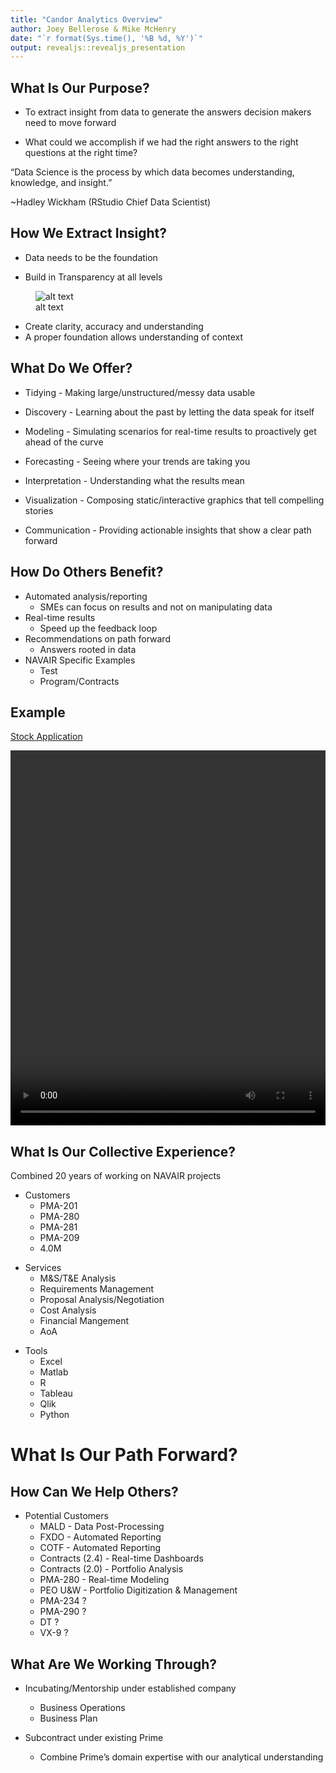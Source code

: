 ---
title: "Candor Analytics Overview"
author: Joey Bellerose & Mike McHenry
date: "`r format(Sys.time(), '%B %d, %Y')`"
output: revealjs::revealjs_presentation
---

## What Is Our Purpose?

- To extract insight from data to generate the answers decision makers need to move forward

- What could we accomplish if we had the right answers to the right questions at the right time?

"Data Science is the process by which data becomes understanding, knowledge, and insight."

~Hadley Wickham (RStudio Chief Data Scientist)


## How We Extract Insight?

- Data needs to be the foundation

- Build in Transparency at all levels

![alt text](TransparencyEdit.png)



<aside class="notes">
- Create clarity, accuracy and understanding
- A proper foundation allows understanding of context
</aside>

  

## What Do We Offer?

- Tidying - Making large/unstructured/messy data usable

- Discovery - Learning about the past by letting the data speak for itself

- Modeling - Simulating scenarios for real-time results to proactively get ahead of the curve

- Forecasting - Seeing where your trends are taking you

- Interpretation - Understanding what the results mean

- Visualization - Composing static/interactive graphics that tell compelling stories

- Communication - Providing actionable insights that show a clear path forward

## How Do Others Benefit?

- Automated analysis/reporting
  - SMEs can focus on results and not on manipulating data
  

- Real-time results
  - Speed up the feedback loop

- Recommendations on path forward
  - Answers rooted in data

- NAVAIR Specific Examples
  - Test
  - Program/Contracts

## Example

<a href = "https://bellerosejoey.shinyapps.io/StockApp/">Stock Application</a>

<video width="100%" height="600" controls id="video">
<source src="Stock App 2018.07.24.mp4" type="video/mp4" >
</video>


## What Is Our Collective Experience?

Combined 20 years of working on NAVAIR projects

<div class="container">

<div class="col">
- Customers
  - PMA-201
  - PMA-280
  - PMA-281
  - PMA-209
  - 4.0M
</div>


<div class="col">  
- Services
  - M&S/T&E Analysis
  - Requirements Management
  - Proposal Analysis/Negotiation
  - Cost Analysis
  - Financial Mangement
  - AoA
</div>
  
<div class="col">
- Tools
  - Excel
  - Matlab
  - R
  - Tableau
  - Qlik
  - Python
</div>
</div>


# What Is Our Path Forward?

## How Can We Help Others?
- Potential Customers
  - MALD - Data Post-Processing
  - FXDO - Automated Reporting
  - COTF - Automated Reporting
  - Contracts (2.4) - Real-time Dashboards
  - Contracts (2.0) - Portfolio Analysis
  - PMA-280 - Real-time Modeling
  - PEO U&W - Portfolio Digitization & Management
  - PMA-234 ?
  - PMA-290 ?
  - DT ?
  - VX-9 ?

## What Are We Working Through?
- Incubating/Mentorship under established company

  - Business Operations
  - Business Plan

- Subcontract under existing Prime

  - Combine Prime's domain expertise with our analytical understanding


<script>
document.querySelector('video').playbackRate = 0.5
</script>